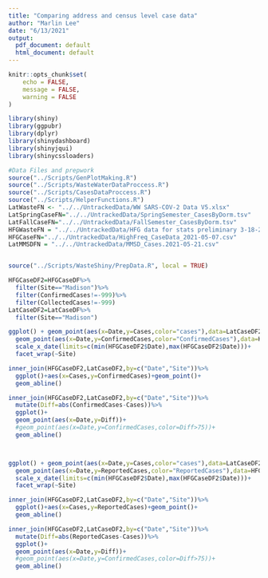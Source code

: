 ```yaml
---
title: "Comparing address and census level case data"
author: "Marlin Lee"
date: "6/13/2021"
output:
  pdf_document: default
  html_document: default
---
```

```r
knitr::opts_chunk$set(
	echo = FALSE,
	message = FALSE,
	warning = FALSE
)
```


```r
library(shiny)
library(ggpubr)
library(dplyr)
library(shinydashboard)
library(shinyjqui)
library(shinycssloaders)

#Data Files and prepwork
source("../Scripts/GenPlotMaking.R")
source("../Scripts/WasteWaterDataProccess.R")
source("../Scripts/CasesDataProccess.R")
source("../Scripts/HelperFunctions.R")
LatWasteFN <- "../../UntrackedData/WW SARS-COV-2 Data V5.xlsx"
LatSpringCaseFN="../../UntrackedData/SpringSemester_CasesByDorm.tsv"
LatFallCaseFN="../../UntrackedData/FallSemester_CasesByDorm.tsv"
HFGWasteFN = "../../UntrackedData/HFG data for stats preliminary 3-18-21.xlsx"
HFGCaseFN="../../UntrackedData/HighFreq_CaseData_2021-05-07.csv"
LatMMSDFN = "../../UntrackedData/MMSD_Cases.2021-05-21.csv"


source("../Scripts/WasteShiny/PrepData.R", local = TRUE)
```


```r
HFGCaseDF2=HFGCaseDF%>%
  filter(Site=="Madison")%>%
  filter(ConfirmedCases!=-999)%>%
  filter(CollectedCases!=-999)
LatCaseDF2=LatCaseDF%>%
  filter(Site=="Madison")

ggplot() + geom_point(aes(x=Date,y=Cases,color="cases"),data=LatCaseDF2) + 
  geom_point(aes(x=Date,y=ConfirmedCases,color="ConfirmedCases"),data=HFGCaseDF2)+
  scale_x_date(limits=c(min(HFGCaseDF2$Date),max(HFGCaseDF2$Date)))+
  facet_wrap(~Site)

inner_join(HFGCaseDF2,LatCaseDF2,by=c("Date","Site"))%>%
  ggplot()+aes(x=Cases,y=ConfirmedCases)+geom_point()+
  geom_abline()

inner_join(HFGCaseDF2,LatCaseDF2,by=c("Date","Site"))%>%
  mutate(Diff=abs(ConfirmedCases-Cases))%>%
  ggplot()+
  geom_point(aes(x=Date,y=Diff))+
  #geom_point(aes(x=Date,y=ConfirmedCases,color=Diff>75))+
  geom_abline()



ggplot() + geom_point(aes(x=Date,y=Cases,color="cases"),data=LatCaseDF2) + 
  geom_point(aes(x=Date,y=ReportedCases,color="ReportedCases"),data=HFGCaseDF2)+
  scale_x_date(limits=c(min(HFGCaseDF2$Date),max(HFGCaseDF2$Date)))+
  facet_wrap(~Site)

inner_join(HFGCaseDF2,LatCaseDF2,by=c("Date","Site"))%>%
  ggplot()+aes(x=Cases,y=ReportedCases)+geom_point()+
  geom_abline()

inner_join(HFGCaseDF2,LatCaseDF2,by=c("Date","Site"))%>%
  mutate(Diff=abs(ReportedCases-Cases))%>%
  ggplot()+
  geom_point(aes(x=Date,y=Diff))+
  #geom_point(aes(x=Date,y=ConfirmedCases,color=Diff>75))+
  geom_abline()

```
